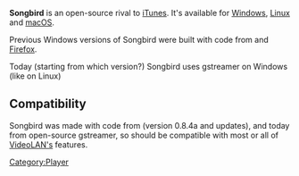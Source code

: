 {{website|Songbird|http://www.songbirdnest.com}}
{{open}}
'''Songbird''' is an open-source rival to [[iTunes]]. It's available for [[Windows]], [[Linux]] and [[macOS]].

Previous Windows versions of Songbird were built with code from {{VLC}} and [https://www.getfirefox.com Firefox].

Today (starting from which version?) Songbird uses gstreamer on Windows (like on Linux)

== Compatibility ==
Songbird was made with code from {{VLC}} (version 0.8.4a and updates), and today from open-source gstreamer, so should be compatible with most or all of [https://www.videolan.org VideoLAN's] features.

{{compat}}

[[Category:Player]]